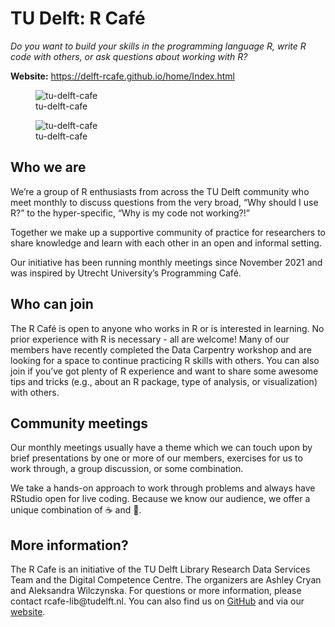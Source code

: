 # TU Delft: R Café {.unnumbered}

_Do you want to build your skills in the programming language R, write R code with others, or ask questions about working with R?_

**Website:** [https://delft-rcafe.github.io/home/Index.html](https://delft-rcafe.github.io/home/Index.html)

![tu-delft-cafe](images/tu-delft-cafe-1.jpg)

![tu-delft-cafe](images/tu-delft-cafe-2.jpg)

## Who we are

We’re a group of R enthusiasts from across the TU Delft community who meet monthly to discuss questions from the very broad, "Why should I use R?" to the hyper-specific, "Why is my code not working?!" 

Together we make up a supportive community of practice for researchers to share knowledge and learn with each other in an open and informal setting.

Our initiative has been running monthly meetings since November 2021 and was inspired by Utrecht University’s Programming Café.

## Who can join

The R Café is open to anyone who works in R or is interested in learning. No prior experience with R is necessary - all are welcome! Many of our members have recently completed the Data Carpentry workshop and are looking for a space to continue practicing R skills with others. You can also join if you’ve got plenty of R experience and want to share some awesome tips and tricks (e.g., about an R package, type of analysis, or visualization) with others.

## Community meetings

Our monthly meetings usually have a theme which we can touch upon by brief presentations by one or more of our members, exercises for us to work through, a group discussion, or some combination.

We take a hands-on approach to work through problems and always have RStudio open for live coding. Because we know our audience, we offer a unique combination of ☕ and 🍕.

## More information? 

The R Cafe is an initiative of the TU Delft Library Research Data Services Team and the Digital Competence Centre. The organizers are Ashley Cryan and Aleksandra Wilczynska. For questions or more information, please contact rcafe-lib@tudelft.nl. You can also find us on [GitHub](https://github.com/Delft-RCafe/resources) and via our [website](https://delft-rcafe.github.io/home/Index.html).

